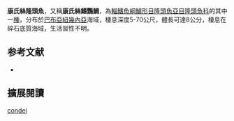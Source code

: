 {{Speciesbox
| name = 康氏絲隆頭魚
| status = LC
| status_system = IUCN3.1
| genus = Cirrhilabrus
| species = condei
| authority = Allen & Randall, 1996
| synonyms = 
}}

'''康氏絲隆頭魚'''，又稱'''康氏絲鰭鸚鯛'''，為[[輻鰭魚綱|輻鰭魚綱]][[鱸形目|鱸形目]][[隆頭魚亞目|隆頭魚亞目]][[隆頭魚科|隆頭魚科]]的其中一[[種|種]]，分布於[[巴布亞紐幾內亞|巴布亞紐幾內亞]]海域，棲息深度5-70公尺，體長可達8公分，棲息在碎石底質海域，生活習性不明。
==参考文献==
*{{FishBase_species|genus=Cirrhilabrus|species=condei|year=2013|month=7}}
== 擴展閱讀 ==
{{refbegin}}
{{wikispecies-inline|Cirrhilabrus condei|康氏絲隆頭魚}}
{{refend}}
{{Taxonbar|from=Q2292800}}

[[Category:絲隆頭魚屬|condei]]


{{鱸形目小作品}}